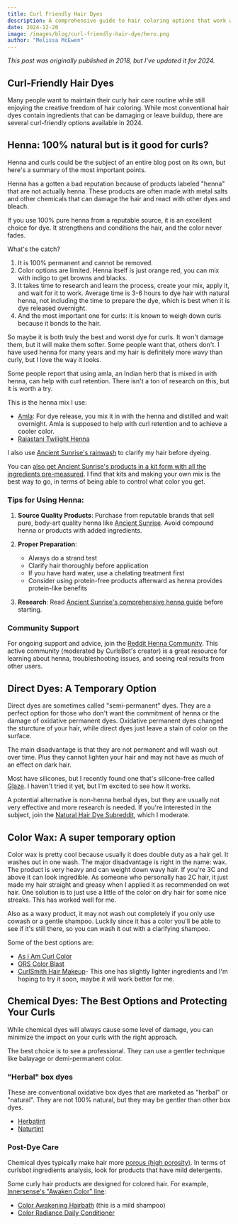 ```yaml
---
title: Curl Friendly Hair Dyes
description: A comprehensive guide to hair coloring options that work well with curly hair care routines, including natural and chemical alternatives.
date: 2024-12-20
image: /images/blog/curl-friendly-hair-dye/hero.png
author: "Melissa McEwen"
---
```


_This post was originally published in 2018, but I've updated it for 2024._

<Affiliate />

<TableOfContents />


## Curl-Friendly Hair Dyes

Many people want to maintain their curly hair care routine while still enjoying the creative freedom of hair coloring. While most conventional hair dyes contain ingredients that can be damaging or leave buildup, there are several curl-friendly options available in 2024.



## Henna: 100% natural but is it good for curls?

Henna and curls could be the subject of an entire blog post on its own, but here's a summary of the most important points.

Henna has a gotten a bad reputation because of products labeled "henna" that are not actually henna. These products are often made with metal salts and other chemicals that can damage the hair and react with other dyes and bleach.

If you use 100% pure henna from a reputable source, it is an excellent choice for dye. It strengthens and conditions the hair, and the color never fades.

What's the catch?

1. It is 100% permanent and cannot be removed.
2. Color options are limited. Henna itself is just orange red, you can mix with indigo to get browns and blacks.
3. It takes time to research and learn the process, create your mix, apply it, and wait for it to work. Average time is 3-6 hours to dye hair with natural henna, not including the time to prepare the dye, which is best when it is dye released overnight.
4. And the most important one for curls: it is known to weigh down curls because it bonds to the hair.

So maybe it is both truly the best and worst dye for curls. It won't damage them, but it will make them softer. Some people want that, others don't. I have used henna for many years and my hair is definitely more wavy than curly, but I love the way it looks.

Some people report that using amla, an Indian herb that is mixed in with henna, can help with curl retention. There isn't a ton of research on this, but it is worth a try.

This is the henna mix I use:

- [Amla](https://amzn.to/3PbXEwQ): For dye release, you mix it in with the henna and distilled and wait overnight. Amla is supposed to help with curl retention and to achieve a cooler color.
- [Rajastani Twilight Henna](https://amzn.to/49WcfGA)

I also use [Ancient Sunrise's rainwash](https://amzn.to/3P8Tnus) to clarify my hair before dyeing.

You can [also get Ancient Sunrise's products in a kit form with all the ingredients pre-measured](https://amzn.to/49WcfGA). I find that kits and making your own mix is the best way to go, in terms of being able to control what color you get.

### Tips for Using Henna:

1. **Source Quality Products**: Purchase from reputable brands that sell pure, body-art quality henna like [Ancient Sunrise](https://amzn.to/3VOhz8Q). Avoid compound henna or products with added ingredients.

2. **Proper Preparation**:

   - Always do a strand test
   - Clarify hair thoroughly before application
   - If you have hard water, use a chelating treatment first
   - Consider using protein-free products afterward as henna provides protein-like benefits

3. **Research**: Read [Ancient Sunrise's comprehensive henna guide](https://www.ancientsunrise.blog/henna-hair-book/) before starting.

### Community Support

For ongoing support and advice, join the [Reddit Henna Community](https://www.reddit.com/r/henna/). This active community (moderated by CurlsBot's creator) is a great resource for learning about henna, troubleshooting issues, and seeing real results from other users.

## Direct Dyes: A Temporary Option

<BlogImage
  src="/images/blog/curl-friendly-hair-dye/glaze.jpg"
  alt="Glaze"
  caption="Glaze, a temporary silicone-free dye"
  href="https://sovrn.co/1pd2um5"
  float="right"
/>


Direct dyes are sometimes called "semi-permanent" dyes. They are a perfect option for those who don't want the commitment of henna or the damage of oxidative permanent dyes. Oxidative permanent dyes changed the sturcture of your hair, while direct dyes just leave a stain of color on the surface.

The main disadvantage is that they are not permanent and will wash out over time. Plus they cannot lighten your hair and may not have as much of an effect on dark hair.

Most have silicones, but I recently found one that's silicone-free called [Glaze](https://sovrn.co/1pd2um5). I haven't tried it yet, but I'm excited to see how it works.


A potential alternative is non-henna herbal dyes, but they are usually not very effective and more research is needed. If you're interested in the subject, join the [Natural Hair Dye Subreddit](https://www.reddit.com/r/naturalhairdye/), which I moderate.

## Color Wax: A super temporary option

Color wax is pretty cool because usually it does double duty as a hair gel. It washes out in one wash. The major disadvantage is right in the name: wax. The product is very heavy and can weight down wavy hair. If you're 3C and above it can look ingredible. As someone who personally has 2C hair, it just made my hair straight and greasy when I applied it as recommended on wet hair. One solution is to just use a little of the color on dry hair for some nice streaks. This has worked well for me.

Also as a waxy product, it may not wash out completely if you only use cowash or a gentle shampoo. Luckily since it has a color you'll be able to see if it's still there, so you can wash it out with a clarifying shampoo.

Some of the best options are:

- [As I Am Curl Color](https://amzn.to/3PnS4I0)
- [ORS Color Blast](https://amzn.to/406qFiB)
- [CurlSmith Hair Makeup](https://sovrn.co/1hetz0d)- This one has slightly lighter ingredients and I'm hoping to try it soon, maybe it will work better for me.

## Chemical Dyes: The Best Options and Protecting Your Curls

While chemical dyes will always cause some level of damage, you can minimize the impact on your curls with the right approach.

The best choice is to see a professional. They can use a gentler technique like balayage or demi-permanent color.

### "Herbal" box dyes

These are conventional oxidative box dyes that are marketed as "herbal" or "natural". They are not 100% natural, but they may be gentler than other box dyes.

- [Herbatint](http://amzn.to/2CqupQc)
- [Naturtint](http://amzn.to/2CVSXla)

### Post-Dye Care

Chemical dyes typically make hair more [porous (high porosity)](/porosity/high-porosity). In terms of curlsbot ingredients analysis, look for products that have mild detergents.

Some curly hair products are designed for colored hair. For example, [Innersense's "Awaken Color" line](https://amzn.to/4fxCMep):

- [Color Awakening Hairbath](https://amzn.to/4iG1fRH) (this is a mild shampoo)
- [Color Radiance Daily Conditioner](https://amzn.to/4iKAWtv)
